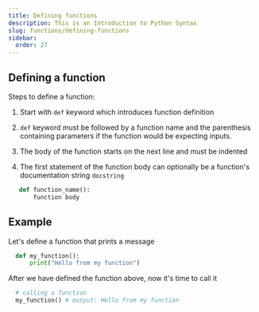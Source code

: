 ```yaml
---
title: Defining functions
description: This is an Introduction to Python Syntax
slug: functions/defining-functions
sidebar:
  order: 27
---
```


## Defining a function

Steps to define a function:

1. Start with `def` keyword which introduces function definition

2. `def` keyword must be followed by a function name and the parenthesis containing parameters if the function would be expecting inputs.

3. The body of the function starts on the next line and must be indented

4. The first statement of the function body can optionally be a function's documentation string `docstring`

```py
   def function_name():
       function body
```

## Example

Let's define a function that prints a message

```py
  def my_function():
      print("Hello from my function")
```

After we have defined the function above, now it's time to call it

```py
  # calling a function
  my_function() # output: Hello from my function
```
